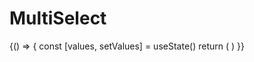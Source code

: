 

<Meta title="MultiSelect" component={MultiSelect} />

# MultiSelect

<Story name="MultiSelect">
  {() => {
    const [values, setValues] = useState()
    return (
      <MultiSelect
        options={[
          {
            id: 's1',
            name: 'Lorem ipsum',
            value: 'Lorem ipsum',
            disabled: false,
          },
          {
            id: 's2',
            name: 'Dolor sit amet',
            value: 'Dolor sit amet',
            disabled: false,
          },
          {
            id: 's3',
            name: 'Consectetur',
            value: 'Consectetur',
            disabled: false,
          },
          {
            id: 's4',
            name: 'Adipiscing elit',
            value: 'aAdipiscing elit',
            disabled: false,
          },
        ]}
        value={values}
        placeholder="Defaults to all if none selected"
        searchPlaceholder="Search for a role"
        onChange={setValues}
      />
    )
  }}
</Story>
